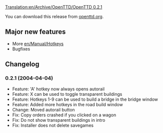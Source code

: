 [[Translation:en/Archive/OpenTTD/OpenTTD 0.2.1]]

{{en/Development/OTTDVersions}}
{{en/Archive/OpenTTD/Release|prev=OpenTTD 0.2.0|next=OpenTTD 0.3.0|date=2004-04-04}}

You can download this release from [http://www.openttd.org/download-stable/0.2.1 openttd.org].

==Major new features==
* More [[en/Manual/Hotkeys]]
* Bugfixes

==Changelog==
===0.2.1 (2004-04-04)===
* Feature: 'A' hotkey now always opens autorail
* Feature: X can be used to toggle transparent buildings
* Feature: Hotkeys 1-9 can be used to build a bridge in the bridge window
* Feature: Added more hotkeys in the road build window
* Change: Moved autorail button
* Fix: Copy orders crashed if you clicked on a wagon
* Fix: Do not show transparent buildings in intro
* Fix: Installer does not delete savegames